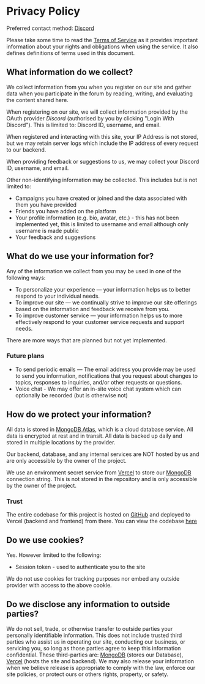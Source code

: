 # Privacy Policy

Preferred contact method: [Discord](https://discord.gg/DsSeGSc5na)

Please take some time to read the [Terms of Service](/docs/termsOfService) as it provides important information about your rights and obligations when using the service. It also defines definitions of terms used in this document.

## What information do we collect?

We collect information from you when you register on our site and gather data when you participate in the forum by reading, writing, and evaluating the content shared here.

When registering on our site, we will collect information provided by the OAuth provider _Discord_ (authorised by you by clicking "Login With Discord"). This is limited to: Discord ID, username, and email.

When registered and interacting with this site, your IP Address is not stored, but we may retain server logs which include the IP address of every request to our backend.

When providing feedback or suggestions to us, we may collect your Discord ID, username, and email.

Other non-identifying information may be collected.
This includes but is not limited to:

-   Campaigns you have created or joined and the data associated with them you have provided
-   Friends you have added on the platform
-   Your profile information (e.g. bio, avatar, etc.) - this has not been implemented yet, this is limited to username and email although only username is made public
-   Your feedback and suggestions

## What do we use your information for?

Any of the information we collect from you may be used in one of the following ways:

-   To personalize your experience — your information helps us to better respond to your individual needs.
-   To improve our site — we continually strive to improve our site offerings based on the information and feedback we receive from you.
-   To improve customer service — your information helps us to more effectively respond to your customer service requests and support needs.

There are more ways that are planned but not yet implemented.

### Future plans

-   To send periodic emails — The email address you provide may be used to send you information, notifications that you request about changes to topics, responses to inquiries, and/or other requests or questions.
-   Voice chat - We may offer an in-site voice chat system which can optionally be recorded (but is otherwise not)

## How do we protect your information?

All data is stored in [MongoDB Atlas](https://www.mongodb.com/atlas/database), which is a cloud database service. All data is encrypted at rest and in transit. All data is backed up daily and stored in multiple locations by the provider.

Our backend, database, and any internal services are NOT hosted by us and are only accessible by the owner of the project.

We use an environment secret service from [Vercel](https://vercel.com/) to store our [MongoDB](https://www.mongodb.com/) connection string. This is not stored in the repository and is only accessible by the owner of the project.

### Trust

The entire codebase for this project is hosted on [GitHub](https://github.com) and deployed to Vercel (backend and frontend) from there. You can view the codebase [here](https://github.com/floffah/dndnotes)

## Do we use cookies?

Yes. However limited to the following:

-   Session token - used to authenticate you to the site

We do not use cookies for tracking purposes nor embed any outside provider with access to the above cookie.

## Do we disclose any information to outside parties?

We do not sell, trade, or otherwise transfer to outside parties your personally identifiable information. This does not include trusted third parties who assist us in operating our site, conducting our business, or servicing you, so long as those parties agree to keep this information confidential. These third-parties are: [MongoDB](https://www.mongodb.com/) (stores our Database), [Vercel](https://vercel.com/) (hosts the site and backend). We may also release your information when we believe release is appropriate to comply with the law, enforce our site policies, or protect ours or others rights, property, or safety.
